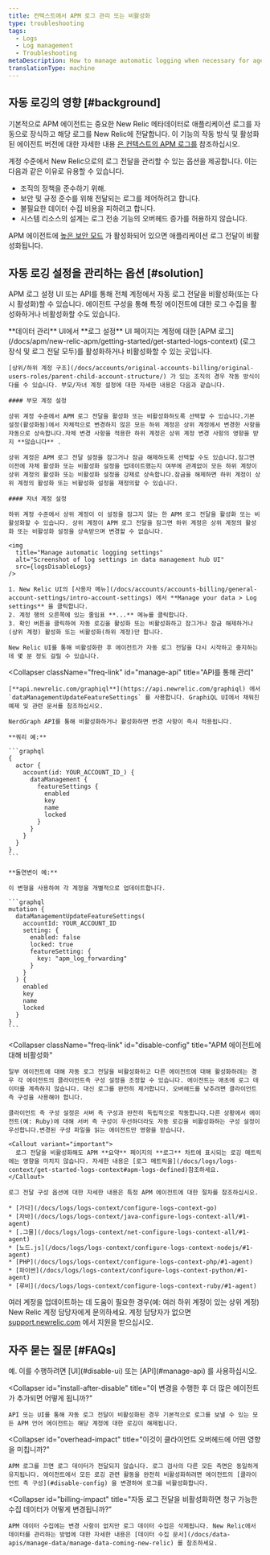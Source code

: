 ```yaml
---
title: 컨텍스트에서 APM 로그 관리 또는 비활성화
type: troubleshooting
tags:
  - Logs
  - Log management
  - Troubleshooting
metaDescription: How to manage automatic logging when necessary for agents using APM logs in context.
translationType: machine
---
```



## 자동 로깅의 영향 [#background]

기본적으로 APM 에이전트는 중요한 New Relic 메타데이터로 애플리케이션 로그를 자동으로 장식하고 해당 로그를 New Relic에 전달합니다. 이 기능의 작동 방식 및 활성화된 에이전트 버전에 대한 자세한 내용 [은 컨텍스트의 APM 로그를](/docs/apm/new-relic-apm/getting-started/get-started-logs-context) 참조하십시오.

계정 수준에서 New Relic으로의 로그 전달을 관리할 수 있는 옵션을 제공합니다. 이는 다음과 같은 이유로 유용할 수 있습니다.

* 조직의 정책을 준수하기 위해.
* 보안 및 규정 준수를 위해 전달되는 로그를 제어하려고 합니다.
* 불필요한 데이터 수집 비용을 피하려고 합니다.
* 시스템 리소스의 설계는 로그 전송 기능의 오버헤드 증가를 허용하지 않습니다.

APM 에이전트에 [높은 보안 모드](/docs/apm/agents/manage-apm-agents/configuration/high-security-mode) 가 활성화되어 있으면 애플리케이션 로그 전달이 비활성화됩니다.

## 자동 로깅 설정을 관리하는 옵션 [#solution]

APM 로그 설정 UI 또는 API를 통해 전체 계정에서 자동 로그 전달을 비활성화(또는 다시 활성화)할 수 있습니다. 에이전트 구성을 통해 특정 에이전트에 대한 로그 수집을 활성화하거나 비활성화할 수도 있습니다.

<CollapserGroup>
  <Collapser
    className="freq-link"
    id="manage-ui"
    title="UI를 통한 설정 관리"
  >
    **데이터 관리** UI에서 **로그 설정** UI 페이지는 계정에 대한 [APM 로그](/docs/apm/new-relic-apm/getting-started/get-started-logs-context) (로그 장식 및 로그 전달 모두)를 활성화하거나 비활성화할 수 있는 곳입니다.

    [상위/하위 계정 구조](/docs/accounts/original-accounts-billing/original-users-roles/parent-child-account-structure/) 가 있는 조직의 경우 작동 방식이 다를 수 있습니다. 부모/자녀 계정 설정에 대한 자세한 내용은 다음과 같습니다.

    #### 부모 계정 설정

    상위 계정 수준에서 APM 로그 전달을 활성화 또는 비활성화하도록 선택할 수 있습니다.기본 설정(활성화됨)에서 자체적으로 변경하지 않은 모든 하위 계정은 상위 계정에서 변경한 사항을 자동으로 상속합니다.자체 변경 사항을 적용한 하위 계정은 상위 계정 변경 사항의 영향을 받지 **않습니다** .

    상위 계정은 APM 로그 전달 설정을 잠그거나 잠금 해제하도록 선택할 수도 있습니다.잠그면 이전에 자체 활성화 또는 비활성화 설정을 업데이트했는지 여부에 관계없이 모든 하위 계정이 상위 계정의 활성화 또는 비활성화 설정을 강제로 상속합니다.잠금을 해제하면 하위 계정이 상위 계정의 활성화 또는 비활성화 설정을 재정의할 수 있습니다.

    #### 자녀 계정 설정

    하위 계정 수준에서 상위 계정이 이 설정을 잠그지 않는 한 APM 로그 전달을 활성화 또는 비활성화할 수 있습니다. 상위 계정이 APM 로그 전달을 잠그면 하위 계정은 상위 계정의 활성화 또는 비활성화 설정을 상속받으며 변경할 수 없습니다.

    <img
      title="Manage automatic logging settings"
      alt="Screenshot of log settings in data management hub UI"
      src={logsDisableLogs}
    />

    1. New Relic UI의 [사용자 메뉴](/docs/accounts/accounts-billing/general-account-settings/intro-account-settings) 에서 **Manage your data > Log settings** 을 클릭합니다.
    2. 계정 행의 오른쪽에 있는 줄임표 **...** 메뉴를 클릭합니다.
    3. 확인 버튼을 클릭하여 자동 로깅을 활성화 또는 비활성화하고 잠그거나 잠금 해제하거나(상위 계정) 활성화 또는 비활성화(하위 계정)만 합니다.

    New Relic UI를 통해 비활성화한 후 에이전트가 자동 로그 전달을 다시 시작하고 중지하는 데 몇 분 정도 걸릴 수 있습니다.
  </Collapser>

  <Collapser
    className="freq-link"
    id="manage-api"
    title="API를 통해 관리"
  >
    [**api.newrelic.com/graphiql**](https://api.newrelic.com/graphiql) 에서 `dataManagementUpdateFeatureSettings` 를 사용합니다. GraphiQL UI에서 채워진 예제 및 관련 문서를 참조하십시오.

    NerdGraph API를 통해 비활성화하거나 활성화하면 변경 사항이 즉시 적용됩니다.

    **쿼리 예:**

    ```graphql
    {
      actor {
        account(id: YOUR_ACCOUNT_ID_) {
          dataManagement {
            featureSettings {
              enabled
              key
              name
              locked
            }
          }
        }
      }
    }
    ```

    **돌연변이 예:**

    이 변형을 사용하여 각 계정을 개별적으로 업데이트합니다.

    ```graphql
    mutation {
      dataManagementUpdateFeatureSettings(
        accountId: YOUR_ACCOUNT_ID
        setting: {
          enabled: false
          locked: true
          featureSetting: { 
            key: "apm_log_forwarding" 
          }
        }
      ) {
        enabled
        key
        name
        locked
      }
    }
    ```
  </Collapser>

  <Collapser
    className="freq-link"
    id="disable-config"
    title="APM 에이전트에 대해 비활성화"
  >
    일부 에이전트에 대해 자동 로그 전달을 비활성화하고 다른 에이전트에 대해 활성화하려는 경우 각 에이전트의 클라이언트측 구성 설정을 조정할 수 있습니다. 에이전트는 애초에 로그 데이터를 계측하지 않습니다. 대신 로그를 완전히 제거합니다. 오버헤드를 낮추려면 클라이언트 측 구성을 사용해야 합니다.

    클라이언트 측 구성 설정은 서버 측 구성과 완전히 독립적으로 작동합니다.다른 상황에서 에이전트(예: Ruby)에 대해 서버 측 구성이 우선하더라도 자동 로깅을 비활성화하는 구성 설정이 우선합니다.변경된 구성 파일을 읽는 에이전트만 영향을 받습니다.

    <Callout variant="important">
      로그 전달을 비활성화해도 APM **요약** 페이지의 **로그** 차트에 표시되는 로깅 메트릭에는 영향을 미치지 않습니다. 자세한 내용은 [로그 메트릭을](/docs/logs/logs-context/get-started-logs-context#apm-logs-defined)참조하세요.
    </Callout>

    로그 전달 구성 옵션에 대한 자세한 내용은 특정 APM 에이전트에 대한 절차를 참조하십시오.

    * [가다](/docs/logs/logs-context/configure-logs-context-go)
    * [자바](/docs/logs/logs-context/java-configure-logs-context-all/#1-agent)
    * [.그물](/docs/logs/logs-context/net-configure-logs-context-all/#1-agent)
    * [노드.js](/docs/logs/logs-context/configure-logs-context-nodejs/#1-agent)
    * [PHP](/docs/logs/logs-context/configure-logs-context-php/#1-agent)
    * [파이썬](/docs/logs/logs-context/configure-logs-context-python/#1-agent)
    * [루비](/docs/logs/logs-context/configure-logs-context-ruby/#1-agent)
  </Collapser>
</CollapserGroup>

여러 계정을 업데이트하는 데 도움이 필요한 경우(예: 여러 하위 계정이 있는 상위 계정) New Relic 계정 담당자에게 문의하세요. 계정 담당자가 없으면 [support.newrelic.com](https://support.newrelic.com) 에서 지원을 받으십시오.

## 자주 묻는 질문 [#FAQs]

<CollapserGroup>
  <Collapser
    id="disable-before-install"
    title="언어 에이전트를 설치하기 전에 에이전트의 로그를 끌 수 있습니까?"
  >
    예. 이를 수행하려면 [UI](#disable-ui) 또는 [API](#manage-api) 를 사용하십시오.
  </Collapser>

  <Collapser
    id="install-after-disable"
    title="이 변경을 수행한 후 더 많은 에이전트가 추가되면 어떻게 됩니까?"
  >
    API 또는 UI를 통해 자동 로그 전달이 비활성화된 경우 기본적으로 로그를 보낼 수 있는 모든 APM 언어 에이전트는 해당 계정에 대한 로깅이 해제됩니다.
  </Collapser>

  <Collapser
    id="overhead-impact"
    title="이것이 클라이언트 오버헤드에 어떤 영향을 미칩니까?"
  >
    APM 로그를 끄면 로그 데이터가 전달되지 않습니다. 로그 검사의 다른 모든 측면은 동일하게 유지됩니다. 에이전트에서 모든 로깅 관련 활동을 완전히 비활성화하려면 에이전트의 [클라이언트 측 구성](#disable-config) 을 변경하여 로그를 비활성화합니다.
  </Collapser>

  <Collapser
    id="billing-impact"
    title="자동 로그 전달을 비활성화하면 청구 가능한 수집 데이터가 어떻게 변경됩니까?"
  >
    APM 데이터 수집에는 변경 사항이 없지만 로그 데이터 수집은 삭제됩니다. New Relic에서 데이터를 관리하는 방법에 대한 자세한 내용은 [데이터 수집 문서](/docs/data-apis/manage-data/manage-data-coming-new-relic) 를 참조하세요.
  </Collapser>
</CollapserGroup>